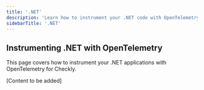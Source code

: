 ```yaml
---
title: '.NET'
description: 'Learn how to instrument your .NET code with OpenTelemetry.'
sidebarTitle: '.NET'
---
```


## Instrumenting .NET with OpenTelemetry

This page covers how to instrument your .NET applications with OpenTelemetry for Checkly.

[Content to be added] 